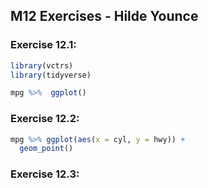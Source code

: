 ## M12 Exercises - Hilde Younce

### Exercise 12.1:
```r
library(vctrs)
library(tidyverse)
```
```r
mpg %>%  ggplot()
```
### Exercise 12.2:
```r
mpg %>% ggplot(aes(x = cyl, y = hwy)) + 
  geom_point()
```
### Exercise 12.3:
```r

```
